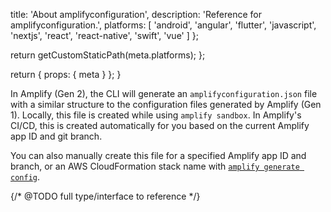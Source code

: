 
  title: 'About amplifyconfiguration',
  description: 'Reference for amplifyconfiguration.',
  platforms: [
    'android',
    'angular',
    'flutter',
    'javascript',
    'nextjs',
    'react',
    'react-native',
    'swift',
    'vue'
  ]
};

  return getCustomStaticPath(meta.platforms);
};

  return {
    props: {
      meta
    }
  };
}

In Amplify (Gen 2), the CLI will generate an `amplifyconfiguration.json` file with a similar structure to the configuration files generated by Amplify (Gen 1). Locally, this file is created while using `amplify sandbox`. In Amplify's CI/CD, this is created automatically for you based on the current Amplify app ID and git branch.

You can also manually create this file for a specified Amplify app ID and branch, or an AWS CloudFormation stack name with [`amplify generate config`](/gen2/reference/cli-commands#amplify-generate-config).

{/* @TODO full type/interface to reference */}
